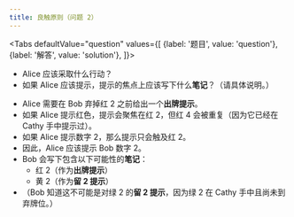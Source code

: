 ```yaml
---
title: 良触原则（问题 2）
---
```



<BeginnersGuideProgress id="good-touch-principle-question-2" />

<Tabs
  defaultValue="question"
  values={[
    {label: '题目', value: 'question'},
    {label: '解答', value: 'solution'},
  ]}>
<TabItem value="question">

- Alice 应该采取什么行动？
- 如果 Alice 应该提示，提示的焦点上应该写下什么**笔记**？（请具体说明。）

</TabItem>
<TabItem value="solution">

- Alice 需要在 Bob 弃掉红 2 之前给出一个**出牌提示**。
- 如果 Alice 提示红色，提示会聚焦在红 2，但红 4 会被重复（因为它已经在 Cathy 手中提示过）。
- 如果 Alice 提示数字 2，那么提示只会触及红 2。
- 因此，Alice 应该提示 Bob 数字 2。
- Bob 会写下包含以下可能性的**笔记**：
  - 红 2（作为**出牌提示**）
  - 黄 2（作为**留 2 提示**）
- （Bob 知道这不可能是对绿 2 的**留 2 提示**，因为绿 2 在 Cathy 手中且尚未到弃牌位。）

</TabItem>
</Tabs>

<GoodTouchPrincipleQuestion2 />
